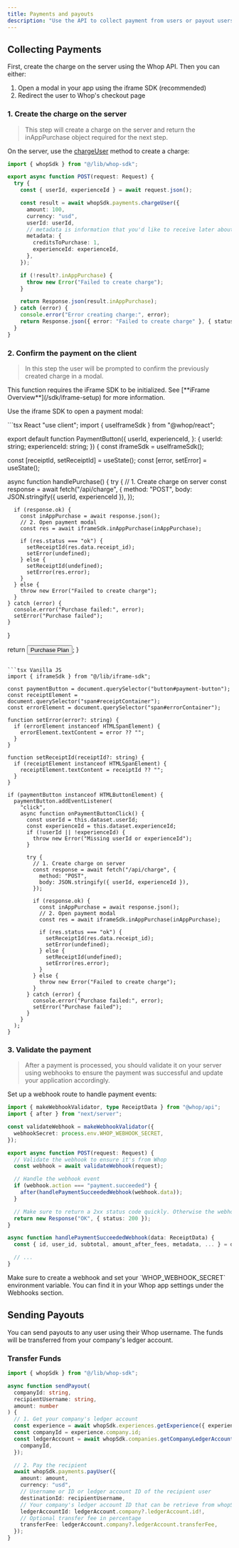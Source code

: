 ```yaml
---
title: Payments and payouts
description: "Use the API to collect payment from users or payout users."
---
```


## Collecting Payments

First, create the charge on the server using the Whop API. Then you can either:

1. Open a modal in your app using the iframe SDK (recommended)
2. Redirect the user to Whop's checkout page

### 1. Create the charge on the server

> This step will create a charge on the server and return the inAppPurchase object required for the next step.

On the server, use the [chargeUser](/sdk/api/payments/charge-user) method to create a charge:

```typescript app/api/charge/route.ts
import { whopSdk } from "@/lib/whop-sdk";

export async function POST(request: Request) {
  try {
    const { userId, experienceId } = await request.json();

    const result = await whopSdk.payments.chargeUser({
      amount: 100,
      currency: "usd",
      userId: userId,
      // metadata is information that you'd like to receive later about the payment.
      metadata: {
        creditsToPurchase: 1,
        experienceId: experienceId,
      },
    });

    if (!result?.inAppPurchase) {
      throw new Error("Failed to create charge");
    }

    return Response.json(result.inAppPurchase);
  } catch (error) {
    console.error("Error creating charge:", error);
    return Response.json({ error: "Failed to create charge" }, { status: 500 });
  }
}
```

### 2. Confirm the payment on the client

> In this step the user will be prompted to confirm the previously created charge in a modal.

<Warning>
  This function requires the iFrame SDK to be initialized. See [**iFrame
  Overview**](/sdk/iframe-setup) for more information.
</Warning>

Use the iframe SDK to open a payment modal:

<CodeGroup>
```tsx React
"use client";
import { useIframeSdk } from "@whop/react";

export default function PaymentButton({
  userId,
  experienceId,
}: {
  userId: string;
  experienceId: string;
}) {
  const iframeSdk = useIframeSdk();
  
  const [receiptId, setReceiptId] = useState<string>();
  const [error, setError] = useState<string>();
  
  async function handlePurchase() {
    try {
      // 1. Create charge on server
      const response = await fetch("/api/charge", {
        method: "POST",
        body: JSON.stringify({ userId, experienceId }),
      });
      
      if (response.ok) {
        const inAppPurchase = await response.json();
        // 2. Open payment modal
        const res = await iframeSdk.inAppPurchase(inAppPurchase);
        
        if (res.status === "ok") {
          setReceiptId(res.data.receipt_id);
          setError(undefined);
        } else {
          setReceiptId(undefined);
          setError(res.error);
        }
      } else {
        throw new Error("Failed to create charge");
      }
    } catch (error) {
      console.error("Purchase failed:", error);
      setError("Purchase failed");
    }
  }
  
  return <button onClick={handlePurchase}>Purchase Plan</button>;
}
```

```tsx Vanilla JS
import { iframeSdk } from "@/lib/iframe-sdk";

const paymentButton = document.querySelector("button#payment-button");
const receiptElement = document.querySelector("span#receiptContainer");
const errorElement = document.querySelector("span#errorContainer");

function setError(error?: string) {
  if (errorElement instanceof HTMLSpanElement) {
    errorElement.textContent = error ?? "";
  }
}

function setReceiptId(receiptId?: string) {
  if (receiptElement instanceof HTMLSpanElement) {
    receiptElement.textContent = receiptId ?? "";
  }
}

if (paymentButton instanceof HTMLButtonElement) {
  paymentButton.addEventListener(
    "click",
    async function onPaymentButtonClick() {
      const userId = this.dataset.userId;
      const experienceId = this.dataset.experienceId;
      if (!userId || !experienceId) {
        throw new Error("Missing userId or experienceId");
      }

      try {
        // 1. Create charge on server
        const response = await fetch("/api/charge", {
          method: "POST",
          body: JSON.stringify({ userId, experienceId }),
        });

        if (response.ok) {
          const inAppPurchase = await response.json();
          // 2. Open payment modal
          const res = await iframeSdk.inAppPurchase(inAppPurchase);

          if (res.status === "ok") {
            setReceiptId(res.data.receipt_id);
            setError(undefined);
          } else {
            setReceiptId(undefined);
            setError(res.error);
          }
        } else {
          throw new Error("Failed to create charge");
        }
      } catch (error) {
        console.error("Purchase failed:", error);
        setError("Purchase failed");
      }
    }
  );
}
```

</CodeGroup>

### 3. Validate the payment

> After a payment is processed, you should validate it on your server using webhooks to ensure the payment was successful and update your application accordingly.

Set up a webhook route to handle payment events: 

```typescript app/api/webhook/route.ts
import { makeWebhookValidator, type ReceiptData } from "@whop/api";
import { after } from "next/server";

const validateWebhook = makeWebhookValidator({
  webhookSecret: process.env.WHOP_WEBHOOK_SECRET,
});

export async function POST(request: Request) {
  // Validate the webhook to ensure it's from Whop
  const webhook = await validateWebhook(request);

  // Handle the webhook event
  if (webhook.action === "payment.succeeded") {
    after(handlePaymentSucceededWebhook(webhook.data));
  }

  // Make sure to return a 2xx status code quickly. Otherwise the webhook will be retried.
  return new Response("OK", { status: 200 });
}

async function handlePaymentSucceededWebhook(data: ReceiptData) {
  const { id, user_id, subtotal, amount_after_fees, metadata, ... } = data;

  // ...
}
```

<Warning>
  Make sure to create a webhook and set your `WHOP_WEBHOOK_SECRET` environment variable. You can find it in your Whop app settings under the Webhooks section.
</Warning>

## Sending Payouts

You can send payouts to any user using their Whop username. The funds will be transferred from your company's ledger account.

### Transfer Funds

```typescript
import { whopSdk } from "@/lib/whop-sdk";

async function sendPayout(
  companyId: string,
  recipientUsername: string,
  amount: number
) {
  // 1. Get your company's ledger account
  const experience = await whopSdk.experiences.getExperience({ experienceId });
  const companyId = experience.company.id;
  const ledgerAccount = await whopSdk.companies.getCompanyLedgerAccount({
    companyId,
  });

  // 2. Pay the recipient
  await whopSdk.payments.payUser({
    amount: amount,
    currency: "usd",
    // Username or ID or ledger account ID of the recipient user
    destinationId: recipientUsername,
    // Your company's ledger account ID that can be retrieve from whopSdk.companies.getCompanyLedgerAccount()
    ledgerAccountId: ledgerAccount.company?.ledgerAccount.id!,
    // Optional transfer fee in percentage
    transferFee: ledgerAccount.company?.ledgerAccount.transferFee,
  });
}
```
